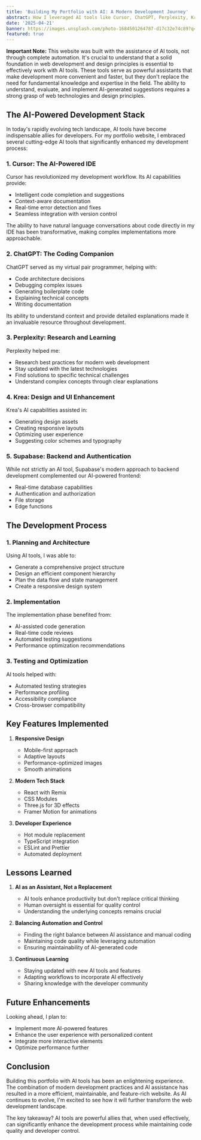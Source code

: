 ```yaml
---
title: 'Building My Portfolio with AI: A Modern Development Journey'
abstract: How I leveraged AI tools like Cursor, ChatGPT, Perplexity, Krea, and Supabase to build a modern, responsive portfolio website with enhanced developer experience and productivity.
date: '2025-04-21'
banner: https://images.unsplash.com/photo-1684501264787-d17c32e74c89?q=80&w=1888&auto=format&fit=crop&ixlib=rb-4.0.3&ixid=M3wxMjA3fDB8MHxwaG90by1wYWdlfHx8fGVufDB8fHx8fA%3D%3D
featured: true
---
```


**Important Note:** This website was built with the assistance of AI tools, not through complete automation. It's crucial to understand that a solid foundation in web development and design principles is essential to effectively work with AI tools. These tools serve as powerful assistants that make development more convenient and faster, but they don't replace the need for fundamental knowledge and expertise in the field. The ability to understand, evaluate, and implement AI-generated suggestions requires a strong grasp of web technologies and design principles.

## The AI-Powered Development Stack

In today's rapidly evolving tech landscape, AI tools have become indispensable allies for developers. For my portfolio website, I embraced several cutting-edge AI tools that significantly enhanced my development process:

### 1. Cursor: The AI-Powered IDE

Cursor has revolutionized my development workflow. Its AI capabilities provide:
- Intelligent code completion and suggestions
- Context-aware documentation
- Real-time error detection and fixes
- Seamless integration with version control

The ability to have natural language conversations about code directly in my IDE has been transformative, making complex implementations more approachable.

### 2. ChatGPT: The Coding Companion

ChatGPT served as my virtual pair programmer, helping with:
- Code architecture decisions
- Debugging complex issues
- Generating boilerplate code
- Explaining technical concepts
- Writing documentation

Its ability to understand context and provide detailed explanations made it an invaluable resource throughout development.

### 3. Perplexity: Research and Learning

Perplexity helped me:
- Research best practices for modern web development
- Stay updated with the latest technologies
- Find solutions to specific technical challenges
- Understand complex concepts through clear explanations

### 4. Krea: Design and UI Enhancement

Krea's AI capabilities assisted in:
- Generating design assets
- Creating responsive layouts
- Optimizing user experience
- Suggesting color schemes and typography

### 5. Supabase: Backend and Authentication

While not strictly an AI tool, Supabase's modern approach to backend development complemented our AI-powered frontend:
- Real-time database capabilities
- Authentication and authorization
- File storage
- Edge functions

## The Development Process

### 1. Planning and Architecture

Using AI tools, I was able to:
- Generate a comprehensive project structure
- Design an efficient component hierarchy
- Plan the data flow and state management
- Create a responsive design system

### 2. Implementation

The implementation phase benefited from:
- AI-assisted code generation
- Real-time code reviews
- Automated testing suggestions
- Performance optimization recommendations

### 3. Testing and Optimization

AI tools helped with:
- Automated testing strategies
- Performance profiling
- Accessibility compliance
- Cross-browser compatibility

## Key Features Implemented

1. **Responsive Design**
   - Mobile-first approach
   - Adaptive layouts
   - Performance-optimized images
   - Smooth animations

2. **Modern Tech Stack**
   - React with Remix
   - CSS Modules
   - Three.js for 3D effects
   - Framer Motion for animations

3. **Developer Experience**
   - Hot module replacement
   - TypeScript integration
   - ESLint and Prettier
   - Automated deployment

## Lessons Learned

1. **AI as an Assistant, Not a Replacement**
   - AI tools enhance productivity but don't replace critical thinking
   - Human oversight is essential for quality control
   - Understanding the underlying concepts remains crucial

2. **Balancing Automation and Control**
   - Finding the right balance between AI assistance and manual coding
   - Maintaining code quality while leveraging automation
   - Ensuring maintainability of AI-generated code

3. **Continuous Learning**
   - Staying updated with new AI tools and features
   - Adapting workflows to incorporate AI effectively
   - Sharing knowledge with the developer community

## Future Enhancements

Looking ahead, I plan to:
- Implement more AI-powered features
- Enhance the user experience with personalized content
- Integrate more interactive elements
- Optimize performance further

## Conclusion

Building this portfolio with AI tools has been an enlightening experience. The combination of modern development practices and AI assistance has resulted in a more efficient, maintainable, and feature-rich website. As AI continues to evolve, I'm excited to see how it will further transform the web development landscape.

The key takeaway? AI tools are powerful allies that, when used effectively, can significantly enhance the development process while maintaining code quality and developer control. 